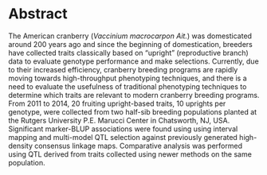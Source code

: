 # Abstract {-}

The American cranberry (_Vaccinium macrocarpon Ait._) was domesticated around 200 years ago and since 
the beginning of domestication, breeders have collected traits classically based on “upright” 
(reproductive branch) data to evaluate genotype performance and make selections. Currently, due to their 
increased efficiency, cranberry breeding programs are rapidly moving towards high-throughput phenotyping techniques, 
and there is a need to evaluate the usefulness of traditional phenotyping techniques to determine which traits are 
relevant to modern cranberry breeding programs. From 2011 to 2014, 20 fruiting upright-based traits, 
10 uprights per genotype, were collected from two half-sib breeding populations planted at the 
Rutgers University P.E. Marucci Center in Chatsworth, NJ, USA.  Significant marker-BLUP associations were found using 
using interval mapping and multi-model QTL selection against previously generated high-density consensus linkage maps.  Comparative 
analysis was performed using QTL derived from traits collected using newer methods on the same population.
